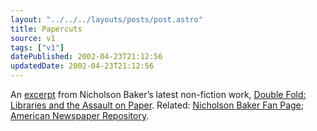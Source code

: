 ```yaml
---
layout: "../../../layouts/posts/post.astro"
title: Papercuts
source: v1
tags: ["v1"]
datePublished: 2002-04-23T21:12:56
updatedDate: 2002-04-23T21:12:56
---
```


An [excerpt][1] from Nicholson Baker&#8217;s latest non-fiction work, [Double Fold: Libraries and the Assault on Paper][2]. Related: [Nicholson Baker Fan Page][3]; [American Newspaper Repository][4].

[1]: http://www.randomhouse.com/vintage/catalog/display.pperl?isbn=0375726217&view=excerpt "Excerpt from Nicholson Baker's 'Double Fold: Libraries and the Assault on Paper' at randomhouse.com"
[2]: http://www.amazon.co.uk/exec/obidos/ASIN/0099429039/ohsky "Nicholson Baker's 'Double Fold: Libraries and the Assault on Paper' at amazon.co.uk"
[3]: http://www.j-walk.com/nbaker/ "Nicholson Baker Fan Page"
[4]: http://www.oldpapers.org/ "American Newspaper Repository"
